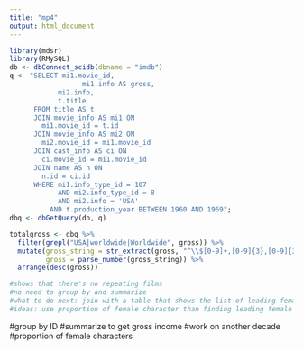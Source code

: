 ```yaml
---
title: "mp4"
output: html_document
---
```

```r
library(mdsr)
library(RMySQL)
db <- dbConnect_scidb(dbname = "imdb")
q <- "SELECT mi1.movie_id, 
			      mi1.info AS gross, 
            mi2.info, 
            t.title
      FROM title AS t
      JOIN movie_info AS mi1 ON
      	mi1.movie_id = t.id
      JOIN movie_info AS mi2 ON 
      	mi2.movie_id = mi1.movie_id
      JOIN cast_info AS ci ON
        ci.movie_id = mi1.movie_id
      JOIN name AS n ON
        n.id = ci.id
      WHERE mi1.info_type_id = 107
      		AND mi2.info_type_id = 8
      		AND mi2.info = 'USA'
          AND t.production_year BETWEEN 1960 AND 1969";
dbq <- dbGetQuery(db, q)

totalgross <- dbq %>%
  filter(grepl("USA|worldwide|Worldwide", gross)) %>%
  mutate(gross_string = str_extract(gross, "^\\$[0-9]+,[0-9]{3},[0-9]{3}"),
         gross = parse_number(gross_string)) %>%
  arrange(desc(gross)) 

#shows that there's no repeating films
#no need to group by and summarize
#what to do next: join with a table that shows the list of leading female characters
#ideas: use proportion of female character than finding leading female 

```
#group by ID
#summarize to get gross income 
#work on another decade
#proportion of female characters 
 
